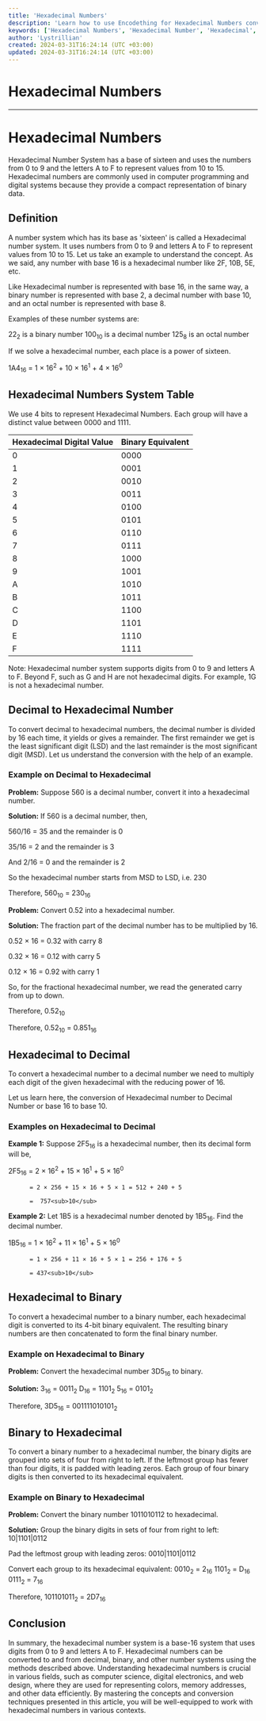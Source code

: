 ```yaml
---
title: 'Hexadecimal Numbers'
description: 'Learn how to use Encodething for Hexadecimal Numbers conversions'
keywords: ['Hexadecimal Numbers', 'Hexadecimal Number', 'Hexadecimal', 'Numbers', 'Number', 'Numerals', 'Numeral', 'Convert', 'Conversion', 'Encodething']
author: 'Lystrillian'
created: 2024-03-31T16:24:14 (UTC +03:00)
updated: 2024-03-31T16:24:14 (UTC +03:00)
---
```


# Hexadecimal Numbers
---

# Hexadecimal Numbers

Hexadecimal Number System has a base of sixteen and uses the numbers from 0 to 9 and the letters A to F to represent values from 10 to 15. Hexadecimal numbers are commonly used in computer programming and digital systems because they provide a compact representation of binary data.

## Definition

A number system which has its base as 'sixteen' is called a Hexadecimal number system. It uses numbers from 0 to 9 and letters A to F to represent values from 10 to 15. Let us take an example to understand the concept. As we said, any number with base 16 is a hexadecimal number like 2F, 10B, 5E, etc.

Like Hexadecimal number is represented with base 16, in the same way, a binary number is represented with base 2, a decimal number with base 10, and an octal number is represented with base 8.

Examples of these number systems are:

22<sub>2</sub> is a binary number
100<sub>10</sub> is a decimal number
125<sub>8</sub> is an octal number

If we solve a hexadecimal number, each place is a power of sixteen.

1A4<sub>16</sub> = 1 × 16<sup>2</sup> + 10 × 16<sup>1</sup> + 4 × 16<sup>0</sup>

## Hexadecimal Numbers System Table

We use 4 bits to represent Hexadecimal Numbers. Each group will have a distinct value between 0000 and 1111.

| Hexadecimal Digital Value | Binary Equivalent |
| ----------- | ----------- |
| 0      | 0000       |
| 1   | 0001        |
| 2   | 0010        |
| 3      | 0011       |
| 4   | 0100        |
| 5      | 0101       |
| 6   | 0110        |
| 7      | 0111       |
| 8   | 1000        |
| 9      | 1001       |
| A   | 1010        |
| B      | 1011       |
| C   | 1100        |
| D      | 1101       |
| E   | 1110        |
| F      | 1111       |

Note: Hexadecimal number system supports digits from 0 to 9 and letters A to F. Beyond F, such as G and H are not hexadecimal digits. For example, 1G is not a hexadecimal number.

## Decimal to Hexadecimal Number

To convert decimal to hexadecimal numbers, the decimal number is divided by 16 each time, it yields or gives a remainder. The first remainder we get is the least significant digit (LSD) and the last remainder is the most significant digit (MSD). Let us understand the conversion with the help of an example.

### Example on Decimal to Hexadecimal

**Problem:** Suppose 560 is a decimal number, convert it into a hexadecimal number.

**Solution:** If 560 is a decimal number, then,

560/16 = 35 and the remainder is 0

35/16 = 2 and the remainder is 3

And 2/16 = 0 and the remainder is 2

So the hexadecimal number starts from MSD to LSD, i.e. 230

Therefore, 560<sub>10</sub> = 230<sub>16</sub>

**Problem:** Convert 0.52 into a hexadecimal number.

**Solution:** The fraction part of the decimal number has to be multiplied by 16.

0.52 × 16 = 0.32 with carry 8

0.32 × 16 = 0.12 with carry 5

0.12 × 16 = 0.92 with carry 1

So, for the fractional hexadecimal number, we read the generated carry from up to down.

Therefore, 0.52<sub>10</sub>

Therefore, 0.52<sub>10</sub> = 0.851<sub>16</sub>

## Hexadecimal to Decimal

To convert a hexadecimal number to a decimal number we need to multiply each digit of the given hexadecimal with the reducing power of 16. 

Let us learn here, the conversion of Hexadecimal number to Decimal Number or base 16 to base 10.

### Examples on Hexadecimal to Decimal

**Example 1:** Suppose 2F5<sub>16</sub> is a hexadecimal number, then its decimal form will be,

2F5<sub>16</sub> = 2 × 16<sup>2</sup> + 15 × 16<sup>1</sup> + 5 × 16<sup>0</sup>

          = 2 × 256 + 15 × 16 + 5 × 1 = 512 + 240 + 5

          =  757<sub>10</sub>

**Example 2:** Let 1B5 is a hexadecimal number denoted by 1B5<sub>16</sub>. Find the decimal number.

1B5<sub>16</sub> = 1 × 16<sup>2</sup> + 11 × 16<sup>1</sup> + 5 × 16<sup>0</sup>

          = 1 × 256 + 11 × 16 + 5 × 1 = 256 + 176 + 5

          = 437<sub>10</sub>

## Hexadecimal to Binary

To convert a hexadecimal number to a binary number, each hexadecimal digit is converted to its 4-bit binary equivalent. The resulting binary numbers are then concatenated to form the final binary number.

### Example on Hexadecimal to Binary

**Problem:** Convert the hexadecimal number 3D5<sub>16</sub> to binary.

**Solution:** 
3<sub>16</sub> = 0011<sub>2</sub>
D<sub>16</sub> = 1101<sub>2</sub>
5<sub>16</sub> = 0101<sub>2</sub>

Therefore, 3D5<sub>16</sub> = 001111010101<sub>2</sub>

## Binary to Hexadecimal

To convert a binary number to a hexadecimal number, the binary digits are grouped into sets of four from right to left. If the leftmost group has fewer than four digits, it is padded with leading zeros. Each group of four binary digits is then converted to its hexadecimal equivalent.

### Example on Binary to Hexadecimal

**Problem:** Convert the binary number 1011010112 to hexadecimal.

**Solution:** Group the binary digits in sets of four from right to left:
10|1101|0112

Pad the leftmost group with leading zeros:
0010|1101|0112

Convert each group to its hexadecimal equivalent:
0010<sub>2</sub> = 2<sub>16</sub>
1101<sub>2</sub> = D<sub>16</sub>
0111<sub>2</sub> = 7<sub>16</sub>

Therefore, 101101011<sub>2</sub> = 2D7<sub>16</sub>

## Conclusion

In summary, the hexadecimal number system is a base-16 system that uses digits from 0 to 9 and letters A to F. Hexadecimal numbers can be converted to and from decimal, binary, and other number systems using the methods described above. Understanding hexadecimal numbers is crucial in various fields, such as computer science, digital electronics, and web design, where they are used for representing colors, memory addresses, and other data efficiently. By mastering the concepts and conversion techniques presented in this article, you will be well-equipped to work with hexadecimal numbers in various contexts.